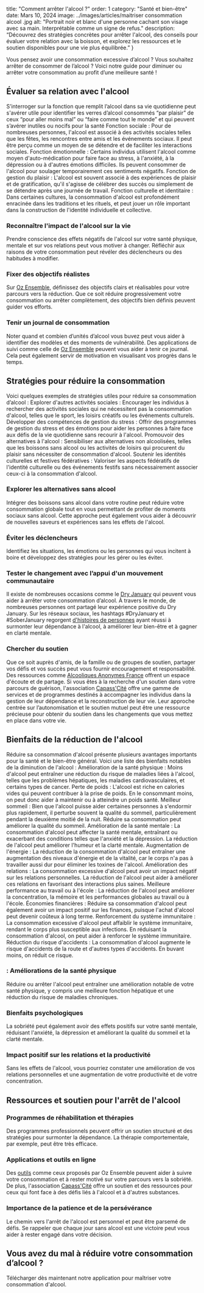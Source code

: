   title: "Comment arrêter l'alcool ?"
  order: 1
  category: "Santé et bien-être"
  date: Mars 10, 2024
  image: ../images/articles/maitriser consommation alcool .jpg
  alt: "Portrait noir et blanc d'une personne cachant son visage avec sa main. Interprétable comme un signe de refus."
  description: “Découvrez des stratégies concrètes pour arrêter l'alcool, des conseils pour évaluer votre relation avec la boisson, et explorez les ressources et le soutien disponibles pour une vie plus équilibrée.”
}

Vous pensez avoir une consommation excessive d’alcool ? Vous souhaitez arrêter de consommer de l’alcool ? Voici notre guide pour diminuer ou arrêter votre consommation au profit d’une meilleure santé !

## Évaluer sa relation avec l'alcool

S’interroger sur la fonction que remplit l’alcool dans sa vie quotidienne peut s'avérer utile pour identifier les verres d’alcool consommés “par plaisir” de ceux “pour aller moins mal” ou “faire comme tout le monde” et qui peuvent s’avérer inutiles ou nocifs pour la santé
Fonction sociale : Pour de nombreuses personnes, l'alcool est associé à des activités sociales telles que les fêtes, les rencontres entre amis et les événements sociaux. Il peut être perçu comme un moyen de se détendre et de faciliter les interactions sociales.
Fonction émotionnelle : Certains individus utilisent l'alcool comme moyen d'auto-médication pour faire face au stress, à l'anxiété, à la dépression ou à d'autres émotions difficiles. Ils peuvent consommer de l'alcool pour soulager temporairement ces sentiments négatifs.
Fonction de gestion du plaisir : L'alcool est souvent associé à des expériences de plaisir et de gratification, qu'il s'agisse de célébrer des succès ou simplement de se détendre après une journée de travail.
Fonction culturelle et identitaire : Dans certaines cultures, la consommation d'alcool est profondément enracinée dans les traditions et les rituels, et peut jouer un rôle important dans la construction de l'identité individuelle et collective.

### Reconnaître l'impact de l'alcool sur la vie

Prendre conscience des effets négatifs de l'alcool sur votre santé physique, mentale et sur vos relations peut vous motiver à changer. Réfléchir aux raisons de votre consommation peut révéler des déclencheurs ou des habitudes à modifier.

### Fixer des objectifs réalistes

Sur [Oz Ensemble](https://ozensemble.fabrique.social.gouv.fr/), définissez des objectifs clairs et réalisables pour votre parcours vers la réduction. Que ce soit réduire progressivement votre consommation ou arrêter complètement, des objectifs bien définis peuvent guider vos efforts.

### Tenir un journal de consommation

Noter quand et combien d’unités d’alcool vous buvez peut vous aider à identifier des modèles et des moments de vulnérabilité. Des applications de suivi comme celle de [Oz Ensemble](https://ozensemble.fabrique.social.gouv.fr/) peuvent vous aider à tenir ce journal. Cela peut également servir de motivation en visualisant vos progrès dans le temps.

## Stratégies pour réduire la consommation

Voici quelques exemples de stratégies utiles pour réduire sa consommation d’alcool :
Explorer d'autres activités sociales : Encourager les individus à rechercher des activités sociales qui ne nécessitent pas la consommation d'alcool, telles que le sport, les loisirs créatifs ou les événements culturels.
Développer des compétences de gestion du stress : Offrir des programmes de gestion du stress et des émotions pour aider les personnes à faire face aux défis de la vie quotidienne sans recourir à l'alcool.
Promouvoir des alternatives à l'alcool : Sensibiliser aux alternatives non alcoolisées, telles que les boissons sans alcool ou les activités de loisirs qui procurent du plaisir sans nécessiter de consommation d'alcool.
Soutenir les identités culturelles et festives fédératives : Valoriser les aspects fédératifs de l'identité culturelle ou des événements festifs sans nécessairement associer ceux-ci à la consommation d'alcool.

### Explorer les alternatives sans alcool

Intégrer des boissons sans alcool dans votre routine peut réduire votre consommation globale tout en vous permettant de profiter de moments sociaux sans alcool. Cette approche peut également vous aider à découvrir de nouvelles saveurs et expériences sans les effets de l'alcool.

### Éviter les déclencheurs

Identifiez les situations, les émotions ou les personnes qui vous incitent à boire et développez des stratégies pour les gérer ou les éviter.

### Tester le changement avec l’appui d'un mouvement communautaire

Il existe de nombreuses occasions comme le [Dry January](https://ozensemble.fabrique.social.gouv.fr/blog/reussir-son-dry-january-avec-oz-ensemble) qui peuvent vous aider à arrêter votre consommation d’alcool. À travers le monde, de nombreuses personnes ont partagé leur expérience positive du Dry January. Sur les réseaux sociaux, les hashtags #DryJanuary et #SoberJanuary regorgent [d'histoires de personnes](https://ozensemble.fabrique.social.gouv.fr/blog/pourquoi-dry-january-change-la-vie-bienfaits-et-t%C3%A9moignages-inspirants) ayant réussi à surmonter leur dépendance à l'alcool, à améliorer leur bien-être et à gagner en clarté mentale.

### Chercher du soutien

Que ce soit auprès d'amis, de la famille ou de groupes de soutien, partager vos défis et vos succès peut vous fournir encouragement et responsabilité. Des ressources comme [Alcooliques Anonymes France](https://www.alcooliques-anonymes.fr/) offrent un espace d'écoute et de partage. Si vous êtes à la recherche d'un soutien dans votre parcours de guérison, l'association [Capass'Cité](https://capasscite.fr/presentation/) offre une gamme de services et de programmes destinés à accompagner les individus dans la gestion de leur dépendance et la reconstruction de leur vie. Leur approche centrée sur l’autonomisation et le soutien mutuel peut être une ressource précieuse pour obtenir du soutien dans les changements que vous mettez en place dans votre vie.

## Bienfaits de la réduction de l'alcool

Réduire sa consommation d'alcool présente plusieurs avantages importants pour la santé et le bien-être général. Voici une liste des bienfaits notables de la diminution de l'alcool :
Amélioration de la santé physique : Moins d'alcool peut entraîner une réduction du risque de maladies liées à l'alcool, telles que les problèmes hépatiques, les maladies cardiovasculaires, et certains types de cancer.
Perte de poids : L'alcool est riche en calories vides qui peuvent contribuer à la prise de poids. En le consommant moins, on peut donc aider à maintenir ou à atteindre un poids santé.
Meilleur sommeil : Bien que l'alcool puisse aider certaines personnes à s'endormir plus rapidement, il perturbe souvent la qualité du sommeil, particulièrement pendant la deuxième moitié de la nuit. Réduire sa consommation peut améliorer la qualité du sommeil.
Amélioration de la santé mentale : La consommation d'alcool peut affecter la santé mentale, entraînant ou exacerbant des conditions telles que l'anxiété et la dépression. La réduction de l'alcool peut améliorer l'humeur et la clarté mentale.
Augmentation de l'énergie : La réduction de la consommation d'alcool peut entraîner une augmentation des niveaux d'énergie et de la vitalité, car le corps n'a pas à travailler aussi dur pour éliminer les toxines de l'alcool.
Amélioration des relations : La consommation excessive d'alcool peut avoir un impact négatif sur les relations personnelles. La réduction de l'alcool peut aider à améliorer ces relations en favorisant des interactions plus saines.
Meilleure performance au travail ou à l'école : La réduction de l'alcool peut améliorer la concentration, la mémoire et les performances globales au travail ou à l'école.
Économies financières : Réduire sa consommation d'alcool peut également avoir un impact positif sur les finances, puisque l'achat d'alcool peut devenir coûteux à long terme.
Renforcement du système immunitaire : La consommation excessive d'alcool peut affaiblir le système immunitaire, rendant le corps plus susceptible aux infections. En réduisant la consommation d'alcool, on peut aider à renforcer le système immunitaire.
Réduction du risque d'accidents : La consommation d'alcool augmente le risque d'accidents de la route et d'autres types d'accidents. En buvant moins, on réduit ce risque.

### : Améliorations de la santé physique

Réduire ou arrêter l'alcool peut entraîner une amélioration notable de votre santé physique, y compris une meilleure fonction hépatique et une réduction du risque de maladies chroniques.

### Bienfaits psychologiques

La sobriété peut également avoir des effets positifs sur votre santé mentale, réduisant l'anxiété, la dépression et améliorant la qualité du sommeil et la clarté mentale.

### Impact positif sur les relations et la productivité

Sans les effets de l'alcool, vous pourriez constater une amélioration de vos relations personnelles et une augmentation de votre productivité et de votre concentration.

## Ressources et soutien pour l'arrêt de l'alcool

### Programmes de réhabilitation et thérapies

Des programmes professionnels peuvent offrir un soutien structuré et des stratégies pour surmonter la dépendance. La thérapie comportementale, par exemple, peut être très efficace.

### Applications et outils en ligne

Des [outils](https://ozensemble.fabrique.social.gouv.fr/#how-it-works) comme ceux proposés par Oz Ensemble peuvent aider à suivre votre consommation et à rester motivé sur votre parcours vers la sobriété. De plus, l'association [Capass'Cité](https://capasscite.fr/presentation/) offre un soutien et des ressources pour ceux qui font face à des défis liés à l'alcool et à d'autres substances.

### Importance de la patience et de la persévérance

Le chemin vers l'arrêt de l'alcool est personnel et peut être parsemé de défis. Se rappeler que chaque jour sans alcool est une victoire peut vous aider à rester engagé dans votre décision.

## Vous avez du mal à réduire votre consommation d’alcool ?

Télécharger dès maintenant notre application pour maîtriser votre consommation d'alcool.
